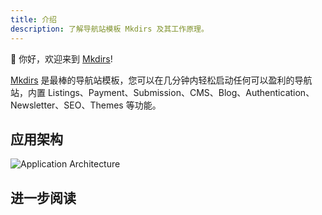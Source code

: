 ```yaml
---
title: 介绍
description: 了解导航站模板 Mkdirs 及其工作原理。
---
```



👋 你好，欢迎来到 [Mkdirs](https://mkdirs.com)!

[Mkdirs](https://mkdirs.com) 是最棒的导航站模板，您可以在几分钟内轻松启动任何可以盈利的导航站，内置 Listings、Payment、Submission、CMS、Blog、Authentication、Newsletter、SEO、Themes 等功能。

<LinkCard title="Mkdirs" href="https://mkdirs.com" description="访问 mkdirs.com" />

<LinkCard title="Mkdirs Demo" href="https://demo.mkdirs.com" description="探索使用模板 Mkdirs 构建的演示导航站" />

## 应用架构

![Application Architecture](../../../assets/images/guide-dev-architecture.png)


## 进一步阅读

<LinkCard title="安装" href="/zh-cn/installation/" description="学习如何开始使用 Mkdirs。" />

